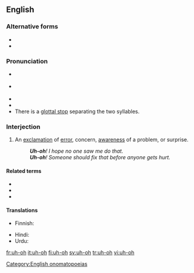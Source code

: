 {{also|uh oh}}
==English==

===Alternative forms===
* {{l|en|oh-oh}}
* {{l|en|uh oh}}

===Pronunciation===
* {{a|US}} {{IPA|/ˈʌʔoʊ/|[ˈʌ̆ʔ˦oʊ˨]|lang=en}}
* {{a|RP}} {{IPA|/ˈʌʔəʊ/|[ˈʌ̆ʔ˦əʊ˨]|lang=en}}
* {{audio|en-us-uh-oh.ogg|Audio (US)|lang=en}}
* {{audio|Uh-oh.ogg|Audio (UK)|lang=en}}
* There is a [[glottal stop]] separating the two syllables.

===Interjection===
{{en-interj|head=[[uh]]-[[oh]]}}

# An [[exclamation]] of [[error]], concern, [[awareness]] of a problem, or surprise.
#: '''''Uh-oh'''! I hope no one saw me do that.''
#: '''''Uh-oh'''! Someone should fix that before anyone gets hurt.''

====Related terms====
* {{l|en|oh}}
* {{l|en|uh}}
* {{l|en|oops}}

====Translations====
{{trans-top|exclamation}}
* Finnish: {{t|fi|ohhoh}}
{{trans-mid}}
* Hindi: {{t+|hi|अरे|sc=Deva}}
* Urdu: {{t|ur|ارے|tr=are|sc=ur-Arab}}
{{trans-bottom}}

[[Category:English onomatopoeias]]

[[fr:uh-oh]]
[[it:uh-oh]]
[[fi:uh-oh]]
[[sv:uh-oh]]
[[tr:uh-oh]]
[[vi:uh-oh]]